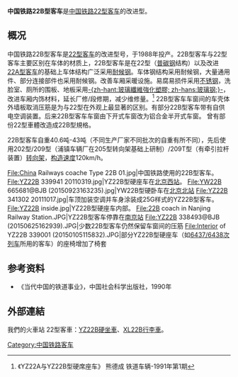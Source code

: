 {{noteTA
|1=zh-cn:斯巴鲁翼豹; zh-tw:速霸陸Impreza; zh-hk:富士Impreza
}}
{{Redirect2|22B|斯巴鲁22B型轿车|速霸陸Impreza}}
{{鐵路車輛
|車輛名稱 = 中国铁路22B型客车
|公司色 = #364E41
|圖像 = 7102 YZ22B.jpg
|pxl = 
|圖像說明 = YZ22B型硬座车停靠[[南京西站|南京西站]]
|unit = 
|輛數 = 
|型號 = YZ<sub>22B</sub> YW<sub>22B</sub> XL<sub>22B</sub>
|原產國 = 
|設計 = 
|製造 = 
|投產年份 = 1988年
|停產年份 = 1994年
|類型 = 
|訂單編號 = 
|車輛編號 = 
|衍生型 = 
|衍生自 = [[中国铁路22型客车|中国铁路22型客车]]
|營運路線 = 
|產量 = 
|設計最高速度 = 120
|營運最高速度 = 
|載客量 = 硬座车：118 人<br>硬卧车：60人
|編組載客量 = 
|編組長度 = 
|全長 = 23,600
|全闊 = 3,100
|全高 = 4,280
|車輛重量 = 
|編組總重量 = 
|軸距 = 
|軌距 = 
|輸出 = 
|轉向架 = 
|驅動裝置 = 
|控制裝置 = 
|制動方式 = 
|製造商 = 
|製造年份 = 
|投入服務日期 = 
|備註 = 
|全寬備註 = 
}}
'''中国铁路22B型客车'''是[[中国铁路22型客车|中国铁路22型客车]]的改进型。

== 概况 ==
中国铁路22B型客车是[[中国铁路22型客车|22型客车]]的改进型号，于1988年投产。22B型客车与22型客车主要区别在车体的材质上，22B型客车是在22型（[[普碳钢|普碳钢]]结构）以及改进[[中国铁路22A型客车|22A型客车]]的基础上车体结构广泛采用[[耐候钢|耐候钢]]。车体钢结构采用耐候钢，大量通用件、部分连接部件也采用耐候钢。改善车厢采暖设施。易腐易损件采用[[不锈钢|不锈钢]]，洗脸室、厕所的围板、地板采用[[玻璃纖維強化塑膠|-{zh-hant:玻璃纖維強化塑膠; zh-hans:玻璃钢;}-]]，改进车厢内饰材料，延长厂修/段修期，减少维修量。<ref>《YZ22A与YZ22B型硬席座车》 熊德成 铁道车辆-1991年第1期</ref>  22B型客车车窗间的车壳体外墙板取消压筋是为与22型在外观上最显著的区别。有部分22B型客车带有自供电空调装置。后来22B型客车车窗由下开式车窗改为铝合金半开式车窗。
曾有部份22型車體改造成22B型規格。

22B型客车自重40.6吨-43吨（不同生产厂家不同批次的自重有所不同），先后使用202型/209型（浦镇车辆厂在205型转向架基础上研制）/209T型（有牵引拉杆装置）[[转向架|转向架]]，[[构造速度|构造速度]]120km/h。

<gallery>
File:China Railways coache Type 22B 01.jpg|中国铁路使用的22B型客车。
File:YZ22B 339941 20110319.jpg|YZ22B型硬座车在[[北京西站|北京西站]]。
File:YW22B 665681@BJB (20150923163235).jpg|YW22B型硬卧车在[[北京北站|北京北站]]
File:YZ22B 341302 20111017.jpg|车顶加装空调并车身涂装成25G样式的YZ22B型客车。
File:YZ22B inside.jpg|YZ22B型硬座车内部。
File:22B coach in Nanjing Railway Station.JPG|YZ22B型客车停靠在[[南京站|南京站]]
File:YZ22B 338493@BJB (20150625162939).JPG|少数22B型客车仍然保留车窗间的压筋
File:Interior of YZ22B 339001 (20150105115832).JPG|部分YZ22B型硬座车（如[[6437/6438次列车|6437/6438次列车]]所用的客车）的座椅增加了椅套
</gallery>

== 参考资料 ==
{{reflist}}
* 《当代中国的铁道事业》，中国社会科学出版社，1990年

{{commonscat|China Railways 22B passenger coaches}}

==外部連結==
我們的火車站 22型客車：[https://web.archive.org/web/20131011233316/http://www.trainfanz.com/trains_rolling_stock-coach-frame-3-hardseat-YZ22B.htm YZ22B硬坐車]、[https://archive.is/20130428080120/http://www.trainfanz.com/trains_rolling_stock-coach-frame-3-baggage_car-XL22B.htm XL22B行李車]。

{{中国铁路客车}}

[[Category:中国铁路客车|Category:中国铁路客车]]